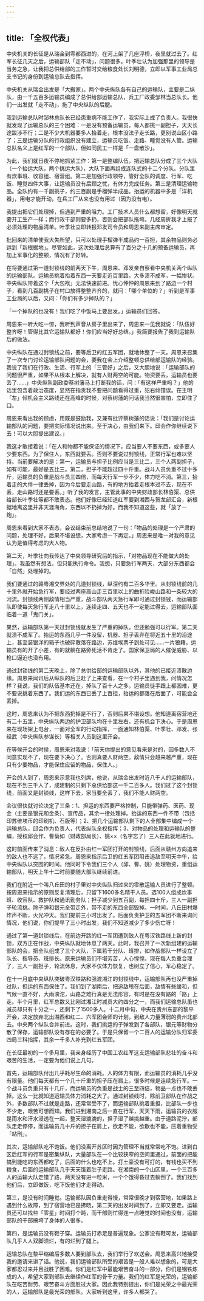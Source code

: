 ```yaml
---
---
---
```

title: 「全权代表」
---




中央机关的长征是从瑞金到雩都西进的，在河上架了几座浮桥，夜里就过去了。红军长征几天之后，运输部队「走不动」，问题很多。叶季壮认为加强那里的领导是当务之急，让我把总供给部的工作暂时交给粮食处长刘明德，立即以军事工业局总支书记的身份到运输总队去指挥。

中央机关从瑞金出发是「大搬家」。两个中央纵队各有自己的运输队，主要是二纵队，由一千五百多运输员编成了总供给部运输总队，兵工厂政委邹林当总队长。他们一出发就「走不动」，拖了中央纵队的后腿。

我到运输总队时邹林总队长已经患重病不能工作了，我实际上成了负责人。我很快就发现了运输总队的三个困难：一是没有预备运输员，每人都挑一副担子，天天长途跋涉不行；二是不少大机器要多人抬着走，根本没法子走长路，更别说山区小路了；三是运输分队的行政组织没有建立，运输员吃饭、走路、睡觉没有人管。运输总队名义上是红军的一个部队，但如同民工一样是「一盘散沙」。

为此，我们就日夜不停地抓紧工作：第一是整编队伍，把运输总队分成了三个大队（一个抬运大队，两个挑运大队），大队下面再组成连队式的十二个分队。分队里有炊事班、收容组、宿营组。第二是加强行政领导，管好全队的调度、行军、吃饭、睡觉四件大事，让运输员没有后顾之忧，有体力完成任务。第三是清理运输物品。全队约有一千副挑子，约三百副是手榴弹半成品。抬运的机器中多是「洋机器」，用电才能开动，在兵工厂从来也没有用过（因为没有电）。

我提出把它们处理掉，但遇到严重的阻力。工厂技术人员什么都想留，好像明天就要开工生产一样；而行政干部则要多扔，否则会把部队拖垮。几经周折我才上报了必须处理的物品清单。叶季壮立即转报邓发司令员和周恩来副主席审定。

批回来的清单使我大失所望，只可以处理手榴弹半成品约一百担，其余物品则务必运到「新根据地」。尽管如此，这次处理后总算有了百分之十几的预备运输员，再加上军事化的整顿，情况有了好转。

在将要通过第一道封锁线的前两天下午，周恩来、邓发亲自察看中央机关两个纵队的运输部队。运输员挑着抬着东西一天要走近百里路，大多溃不成军，一幅惨状。中央纵队带着这个「大包袱」无法快速前进。忧心忡忡的周恩来到了路边一个村子，看到几百副挑子在村口放得整整齐齐的，就问：「哪个单位的？」听到是军事工业局的以后，又问：「你们有多少掉队的？」

「一个掉队的也没有！我们吃了中饭马上要出发。」运输员们回答。

周恩来一听大吃一惊，我听到声音从房子里出来了，周恩来一见我就说：「队伍好整齐呀！管得比其它运输队都好！你们应当好好总结。」我简要报告了我到运输队后的做法。

中央纵队在通过封锁线之前，要等后卫的红五军团，就地休整了一天。周恩来召集了一次专门讨论运输部队问题的会，要我在会上介绍整顿总供给部运输队的经验。我说了我们在行政、生活、行军上的「三管好」之后，又大胆地说：「运输部队的问题很严重，如果不从根本上解决，就有人财两空的可能。物资要丢，运输员也要丢了……」中央纵队副政委蔡树藩马上打断我的话，问：「有这样严重吗？」他的话里包含着政治态度，显然在指责我不要把问题看得过重，犯右倾错误。在王明「左」倾机会主义路线还在高峰的时候，对蔡树藩的问话我当然很害怕，立即住了口。

周恩来看出我的顾虑，用既是鼓励我，又兼有批评蔡树藩的话说：「我们是讨论运输部队的问题，要把实际情况说出来。至于决心，由我们来下。邱会作你继续说下去！可以大胆提出建议。」

我这才敢接着说：「在人和物都不能保证的情况下，应当要人不要东西，或多要人少要东西。为了保住人，东西就要丢。否则不要说过封锁线，正常行军也难以坚持。当前要解决的是：第一，运输员与担子比例应当是三比二，三个人两副担子，如有可能，最好是五比三。第二，担子不能超过四十斤重。战斗人员负重不过十多斤，运输员的负重是战斗员三四倍，而每天行军一步不少，体力吃不消。第三，抬着走的大件一律丢掉，因为今后要走山路，有的地方抬着走根本过不去，现在不丢，走山路时还是要丢。」听了我的发言，主管此事的中央财政部长林伯渠、总供给部长叶季壮等都不敢表态。他们好像已经知道红军要到湘西与贺龙部汇合，新根据地离这里并非天涯海角，东西以不扔掉为好。而我不知道这些，就「放了一炮」。

周恩来看到大家不表态，会议结束前总结地说了一句：「物品的处理是一个严肃的问题，处理不好，后果不堪设想，大家考虑一下再定。」周恩来是唯一对我的意见认为是值得考虑的大人物。

第二天，叶季壮向我传达了中央领导研究后的指示，「对物品现在不能做大的处理」。我虽然有想法，但只能执行命令。我想，只要急行军两天，大部分东西都会「自然」处理掉的。

我们要通过的赣粤湘交界处的几道封锁线，纵深约有二百多华里。从封锁线前的几十里外就开始急行军，要经过两座高山走三百里以上的曲折险峻山路和一条较大的河流。封锁线两侧敌情相当严重，战斗部队两天急行军即可通过封锁钱，而运输部队即使每天急行军走八十里以上，连续走四、五天也不一定能过得去，运输部队面临着一道「鬼门关」。

果然，运输部队第一天过封锁线就发生了严重的掉队，但还勉强可以行军。第二天就溃不成军了。抬运的东西几乎一件没留，机器、担子丢弃在将近五十里的沿途上，甚至装银洋的箱子也破碎散落在路边，苏维埃票子到处可见……一片狼藉。运输员有的开了小差，有的就躺在路旁死活不肯走了。国家保卫局的人催促威胁、以枪口逼迫也没有用。

通过封锁线的第二天晚上，除了总供给部的运输部队以外，其他的已接近溃散边缘。周恩来闻讯后从纵队的后卫赶了上来查看，在一个村子里遇到我，问情况怎样？我说，我们的队伍基本还在，掉队了百十人之多。运输员徒手跟上都困难，更不要说挑着东西了。我们运的东西已丢了上百担，抬运的都落在后面了，可能会全丢掉。

这时，周恩来认为不把东西扔掉是不行了，否则后果不堪设想。他知道离宿营地还有二十五里，中央纵队两边的护卫部队均在十里左右，还有机会下决心。于是周恩来在现场架上电台，一面对全军的行动指挥，一面通知林伯渠、叶季壮、邓发、张经武（中央纵队参谋长）等相关人员到这里开会。

在等候开会的时侯，周恩来对我说：「前天你提出的意见看来是对的，因多数人不同意实现不了，现在要下决心了。否则真要人财两空。敌情只会越来越严重，现在只有少要物品，才能保住应留的物品，保住人。」

开会的人到了，周恩来示意我也列席，他说，从瑞金出发时近八千人的运输部队，现在不到三千人了，成建制的只剩下总供给部这一千二百多人。我们过了这个封锁线，前面又是封锁线，这样下去，家当要全丢了，我们不能人财两空。

会议很快就讨论决定了三条：1、担运的东西要严格控制，只能带弹药、医药、现金（主要是银元和金条）、宣传品，其余一律处理掉。抬运的东西一件不带（包括印苏维埃币的印刷机、石版等）；2、把几个运输部队剩下的人全部集中编成一个运输总队，邱会作为负责人，代表纵队全权指挥；3、对物品的处理和运输队的整编，授权邱会作、曹菊如（财政部局长）、姚××（名字忘了）三人在此就地进行。

这时前面传来了消息：敌人在反扑由红一军团打开的封锁线，后面从赣州方向追来的敌人也不远了，情况紧急。周恩来指示后卫的红五军团阻击追敌至明天中午，给中央纵队以突围的时间。他同时下令我们三个人（邱、曹、姚）处理物资，重组运输部队，明天上午十二时前要随大部队继续前进。

我们在附近一个叫八丘田的村子里对中央纵队归过来的零散运输人员进行了整顿。按周恩来指示的原则反复清理后，只留下1600多名精干人员。选100人组成炊事班、收容队、救护队和通讯勤务队；担子减少到五百副，每担四十斤，三人一副担子轮流挑。除子弹和银元全带走外，带不走的东西全部毁掉。一时间，八丘田村爆炸声不断，火光冲天。我们提前三小时出发了。后面负责护卫的五军团不断来询问情况，他们说，你们提早了三小时出发，我们不知道减少了多少伤亡呀！

通过了第一道封锁线后，在前边开路的红一军团遭到敌人在粤汉铁路线上新的封锁，双方正在作战，中央纵队就地休息了两天。此时，我召开了一次新组建的运输部队的会，把全队组成了三个大队，下属若干分队、班排，如作战部队一样设立了队长、指导员、班排长。原来运输员们不堪劳苦，人心惶惶。现在每人负重合理了，三人一副担子，轮流休息，大家不仅体力恢复，也树立了信心，军心稳定了。

在十一月底中央纵队突破粤汉铁路和强渡湘江的封锁线中，运输部队再也没严重掉过队，担运的东西保住了。我们到了湖南后，把追敌甩在后面，敌情有些缓和，但气候一直不好，大雨滂沱，山路之难行真是无法形容，有时是在没有路的「路」上走。半个月里，红军总数又比刚过湘江时减员大约四分之一，而我们运输总队虽也减员却只有十分之一，还剩下了1500多人。十二月中旬，中央在贵州东部的黎平开会，决定放弃北出湘西和红二、六军团会师的计划，到敌人力量薄弱的贵州北部去。中央两个纵队合并前进。这时，我们挑运的子弹发到了各部队，银元等财物分散了保存，运输部队没有存在的必要了。于是只保留一个二百人的运输分队归军委四局三科指挥，其余一千多人补充到红五军团。

在长征最初的一个多月里，我亲身经历了中国工农红军这支运输部队悲壮的奋斗和艰苦的生活，一定要为他们说上几句。

首先，运输部队付出几乎耗尽生命的消耗。人的体力有限，而运输员的消耗几乎没有限量。他们每天都有一个几十斤重的担子压在肩上，很多时候是连续急行军。一个战斗员负重只有十几斤，而运输员的负重是战士的三至四倍，物品一点也不敢丢掉。这么一比就知道运输员体力消耗之大了。通过封锁线时，除前卫部队在作战之外，多数部队不过就是走路，还常常受不了，而运输部队挑着重担，比部队一步也不少走，艰苦可想而知。我们进到湘南之后一直在行军，天天下雨，运输员的衣服是雨水和汗水浸透在一起，整天湿漉漉的，担子湿了越挑越重。由于道路泥泞，部队走走停停，而运输员几十斤的担子在肩上，欲走不能，欲歇也不能，压着重物受「站刑」。

其次，运输部队吃不饱饭。他们没离开苏区时因为管理不当就常常吃不饱。进到白区后红军的行军是密集纵队，大量部队在一个比较狭窄的空间里通过，前面的把能搞到能吃的东西都吃了，后面的什么也吃不上。打土豪没有可打的，有钱也买不到粮食，后面的运输部队几乎天天饿着肚子走路。在湘南的一个山区里，一个三百多人的运输大队走错了路，两天没有进一粒米，一个个饿得昏过去躺倒了。我们找到他们后，立即做饭，吃下饭他们才走得动。

第三，是没有时间睡觉。运输部队因负重走得慢，常常很晚才到宿营地，如果路上遇到什么故障，到了宿营地已是拂晓，第二天的出发时间到了，立即又要走。运输员还可以找些「零星」时间打个盹，而干部则忙得连一点睡觉的时间也没有，运输部队的干部搞垮了身体的人很多。

第四，是运输员没有鞋子穿。运输员打赤足是普遍现象。公家没有鞋可发，运输部队几乎人人双脚溃烂，有的烂到了腿上。

运输总队在黎平缩编后多数人要到部队去，我们举行了欢送会。周恩来高兴地接受我的邀请来讲了话。他说，我们运输部队所受的艰苦是一般人难以想象的，可是大家都忍过来并且战胜了困难。你们是红军中最能艰苦奋斗的一部分，你们是钢铁炼成的人，希望大家到部队去继续作红军的骨干力量。我们的红军是光荣的，运输部队在吃苦耐劳、艰苦奋斗方面胜过大家。因此我特别提出，你们是光荣之中最光荣的人，运输部队是最光荣的部队。大家听到这里，许多人都哭了。